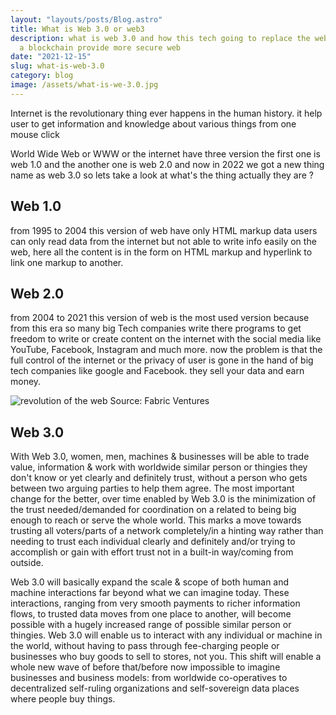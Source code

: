 ```yaml
---
layout: "layouts/posts/Blog.astro"
title: What is Web 3.0 or web3
description: what is web 3.0 and how this tech going to replace the web2.0. how
  a blockchain provide more secure web
date: "2021-12-15"
slug: what-is-web-3.0
category: blog
image: /assets/what-is-we-3.0.jpg
---
```



Internet is the revolutionary thing ever happens in the human history. it help user to get information and knowledge about various things from one mouse click

World Wide Web or WWW or the internet have three version the first one is web 1.0 and the another one is web 2.0 and now in 2022 we got a new thing name as web 3.0 so lets take a look at what's the thing actually they are ?

## Web 1.0

from 1995 to 2004 this version of web have only HTML markup data users can only read data from the internet but not able to write info easily on the web, here all the content is in the form on HTML markup and hyperlink to link one markup to another.

## Web 2.0

from 2004 to 2021 this version of web is the most used version because from this era so many big Tech companies write there programs to get freedom to write or create content on the internet with the social media like YouTube, Facebook, Instagram and much more. now the problem is that the full control of the internet or the privacy of user is gone in the hand of big tech companies like google and Facebook. they sell your data and earn money.

![revolution of the web](./revelotution.jpeg)
Source: Fabric Ventures

## Web 3.0

With Web 3.0, women, men, machines & businesses will be able to trade value, information & work with worldwide similar person or thingies they don't know or yet clearly and definitely trust, without a person who gets between two arguing parties to help them agree. The most important change for the better, over time enabled by Web 3.0 is the minimization of the trust needed/demanded for coordination on a related to being big enough to reach or serve the whole world. This marks a move towards trusting all voters/parts of a network completely/in a hinting way rather than needing to trust each individual clearly and definitely and/or trying to accomplish or gain with effort trust not in a built-in way/coming from outside.

<Ad />

Web 3.0 will basically expand the scale & scope of both human and machine interactions far beyond what we can imagine today. These interactions, ranging from very smooth payments to richer information flows, to trusted data moves from one place to another, will become possible with a hugely increased range of possible similar person or thingies. Web 3.0 will enable us to interact with any individual or machine in the world, without having to pass through fee-charging people or businesses who buy goods to sell to stores, not you. This shift will enable a whole new wave of before that/before now impossible to imagine businesses and business models: from worldwide co-operatives to decentralized self-ruling organizations and self-sovereign data places where people buy things.
